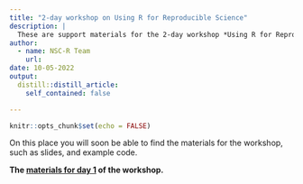 ```yaml
---
title: "2-day workshop on Using R for Reproducible Science"
description: |
  These are support materials for the 2-day workshop *Using R for Reproducible Science*.
author:
  - name: NSC-R Team
    url: 
date: 10-05-2022
output:
  distill::distill_article:
    self_contained: false

---
```


```r
knitr::opts_chunk$set(echo = FALSE)
```

On this place you will soon be able to find the materials for the workshop, such as slides, and example code. 


**The [materials for day 1](day1_worksheet.html) of the workshop.**






